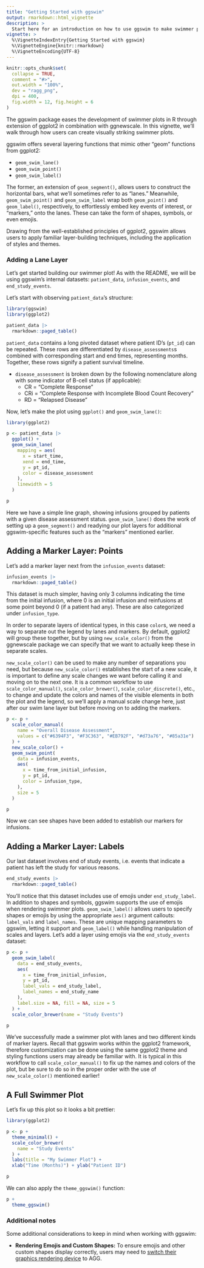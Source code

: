 ```yaml
---
title: "Getting Started with ggswim"
output: rmarkdown::html_vignette
description: >
  Start here for an introduction on how to use ggswim to make swimmer plots.
vignette: >
  %\VignetteIndexEntry{Getting Started with ggswim}
  %\VignetteEngine{knitr::rmarkdown}
  %\VignetteEncoding{UTF-8}
---
```


```r
knitr::opts_chunk$set(
  collapse = TRUE,
  comment = "#>",
  out.width = "100%",
  dev = "ragg_png",
  dpi = 400,
  fig.width = 12, fig.height = 6
)
```

The ggswim package eases the development of swimmer plots in R through extension of ggplot2 in combination with ggnewscale. In this vignette, we'll walk through how users can create visually striking swimmer plots.

ggswim offers several layering functions that mimic other "geom" functions from ggplot2: 

- `geom_swim_lane()`
- `geom_swim_point()`
- `geom_swim_label()`

The former, an extension of `geom_segment()`, allows users to construct the horizontal bars, what we'll sometimes refer to as "lanes." Meanwhile, `geom_swim_point()` and `geom_swim_label` wrap both `geom_point()` and `geom_label()`, respectively, to effortlessly embed key events of interest, or "markers," onto the lanes. These can take the form of shapes, symbols, or even emojis.

Drawing from the well-established principles of ggplot2, ggswim allows users to apply familiar layer-building techniques, including the application of styles and themes.

### Adding a Lane Layer

Let's get started building our swimmer plot! As with the README, we will be using ggswim's internal datasets: `patient_data`, `infusion_events`, and `end_study_events`. 

Let's start with observing `patient_data`'s structure:

```r
library(ggswim)
library(ggplot2)

patient_data |>
  rmarkdown::paged_table()
```

`patient_data` contains a long pivoted dataset where patient ID's (`pt_id`) can be repeated. These rows are differentiated by `disease_assessments`s combined with corresponding start and end times, representing months. Together, these rows signify a patient survival timeline.

- `disease_assessment` is broken down by the following nomenclature along with some indicator of B-cell status (if applicable):
   - CR = "Complete Response"
   - CRi = "Complete Response with Incomplete Blood Count Recovery"
   - RD = "Relapsed Disease"

Now, let's make the plot using `ggplot()` and `geom_swim_lane()`:

```r
library(ggplot2)

p <- patient_data |>
  ggplot() +
  geom_swim_lane(
    mapping = aes(
      x = start_time,
      xend = end_time,
      y = pt_id,
      color = disease_assessment
    ),
    linewidth = 5
  )

p
```

Here we have a simple line graph, showing infusions grouped by patients with a given disease assessment status. `geom_swim_lane()` does the work of setting up a `geom_segment()` and readying our plot layers for additional ggswim-specific features such as the "markers" mentioned earlier. 

## Adding a Marker Layer: Points

Let's add a marker layer next from the `infusion_events` dataset:

```r
infusion_events |>
  rmarkdown::paged_table()
```

This dataset is much simpler, having only 3 columns indicating the time from the initial infusion, where 0 is an initial infusion and reinfusions at some point beyond 0 (if a patient had any). These are also categorized under `infusion_type`. 

In order to separate layers of identical types, in this case `color`s, we need a way to separate out the legend by lanes and markers. By default, ggplot2 will group these together, but by using `new_scale_color()` from the ggnewscale package we can specify that we want to actually keep these in separate scales. 

`new_scale_color()` can be used to make any number of separations you need, but because `new_scale_color()` establishes the start of a new scale, it is important to define any scale changes we want before calling it and moving on to the next one. It is a common workflow to use `scale_color_manual()`, `scale_color_brewer()`, `scale_color_discrete()`, etc., to change and update the colors and names of the visible elements in both the plot and the legend, so we'll apply a manual scale change here, just after our swim lane layer but before moving on to adding the markers.

```r
p <- p +
  scale_color_manual(
    name = "Overall Disease Assessment",
    values = c("#6394F3", "#F3C363", "#EB792F", "#d73a76", "#85a31e")
  ) +
  new_scale_color() +
  geom_swim_point(
    data = infusion_events,
    aes(
      x = time_from_initial_infusion,
      y = pt_id,
      color = infusion_type,
    ),
    size = 5
  )

p
```

Now we can see shapes have been added to establish our markers for infusions.

## Adding a Marker Layer: Labels

Our last dataset involves end of study events, i.e. events that indicate a patient has left the study for various reasons.

```r
end_study_events |>
  rmarkdown::paged_table()
```

You'll notice that this dataset includes use of emojis under `end_study_label`. In addition to shapes and symbols, ggswim supports the use of emojis when rendering swimmer plots. `geom_swim_label()` allows users to specify shapes or emojis by using the appropriate `aes()` argument callouts: `label_vals` and `label_names`. These are unique mapping parameters to ggswim, letting it support and `geom_label()` while handling manipulation of scales and layers. Let's add a layer using emojis via the `end_study_events` dataset:

```r
p <- p +
  geom_swim_label(
    data = end_study_events,
    aes(
      x = time_from_initial_infusion,
      y = pt_id,
      label_vals = end_study_label,
      label_names = end_study_name
    ),
    label.size = NA, fill = NA, size = 5
  ) +
  scale_color_brewer(name = "Study Events")

p
```

We've successfully made a swimmer plot with lanes and two different kinds of marker layers. Recall that ggswim works within the ggplot2 framework, therefore customization can be done using the same ggplot2 theme and styling functions users may already be familiar with. It is typical in this workflow to call `scale_color_manual()` to fix up the names and colors of the plot, but be sure to do so in the proper order with the use of `new_scale_color()` mentioned earlier!

## A Full Swimmer Plot

Let's fix up this plot so it looks a bit prettier:

```r
library(ggplot2)

p <- p +
  theme_minimal() +
  scale_color_brewer(
    name = "Study Events"
  ) +
  labs(title = "My Swimmer Plot") +
  xlab("Time (Months)") + ylab("Patient ID")

p
```

We can also apply the `theme_ggswim()` function:

```r
p +
  theme_ggswim()
```

### Additional notes

Some additional considerations to keep in mind when working with ggswim:

- **Rendering Emojis and Custom Shapes:** To ensure emojis and other custom shapes display correctly, users may need to [switch their graphics rendering device](https://support.posit.co/hc/en-us/articles/360017886674-Troubleshooting-RStudio-Rendering-Errors) to AGG.
